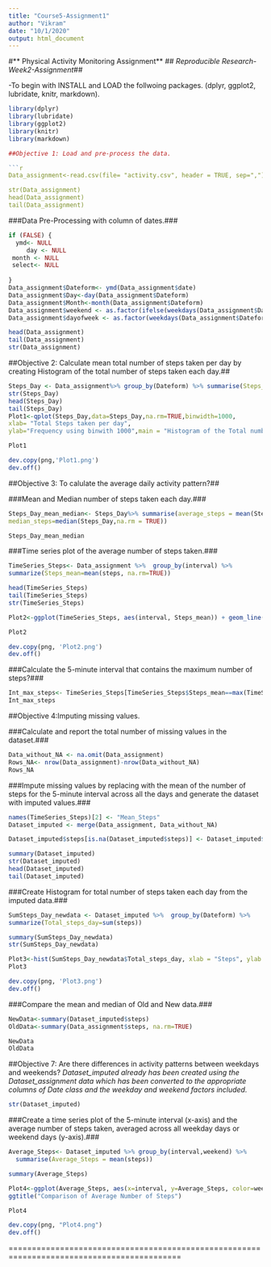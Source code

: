 ---
title: "Course5-Assignment1"
author: "Vikram"
date: "10/1/2020"
output: html_document
---

#** Physical Activity Monitoring Assignment**
## *Reproducible Research-Week2-Assignment*##

-To begin with INSTALL and LOAD the follwoing packages.
     (dplyr, ggplot2, lubridate, knitr, markdown).
```{r Loading Packages, echo=FALSE}
library(dplyr)
library(lubridate)
library(ggplot2)
library(knitr)
library(markdown)

##Objective 1: Load and pre-process the data. 

```{r Load_Data, echo=TRUE}
Data_assignment<-read.csv(file= "activity.csv", header = TRUE, sep=",")

str(Data_assignment)
head(Data_assignment)
tail(Data_assignment)
```


###Data Pre-Processing with column of dates.###

```{r Data Preprocessing, echo=TRUE}
if (FALSE) {
  ymd<- NULL
     day <- NULL
 month <- NULL
 select<- NULL
 
}
Data_assignment$Dateform<- ymd(Data_assignment$date)
Data_assignment$Day<-day(Data_assignment$Dateform)
Data_assignment$Month<-month(Data_assignment$Dateform)
Data_assignment$weekend <- as.factor(ifelse(weekdays(Data_assignment$Dateform)=="Saturday" | weekdays(Data_assignment$Dateform)=="Sunday","weekend","weekday"))
Data_assignment$dayofweek <- as.factor(weekdays(Data_assignment$Dateform))

head(Data_assignment)
tail(Data_assignment)
str(Data_assignment)
```



##Objective 2: Calculate mean total number of steps taken per day by creating Histogram of the total number of steps taken each day.##

```{r Mean Total Number of Steps, echo=TRUE}
Steps_Day <- Data_assignment%>% group_by(Dateform) %>% summarise(Steps_Day = sum(steps,na.rm = TRUE))
str(Steps_Day)
head(Steps_Day)
tail(Steps_Day)
Plot1<-qplot(Steps_Day,data=Steps_Day,na.rm=TRUE,binwidth=1000,
xlab= "Total Steps taken per day", 
ylab="Frequency using binwith 1000",main = "Histogram of the Total number of Steps per Day")

Plot1 

dev.copy(png,'Plot1.png')
dev.off()
```



##Objective 3: To calulate the average daily activity pattern?##

###Mean and Median number of steps taken each day.###

```{r, Average Activity, echo=TRUE}
Steps_Day_mean_median<- Steps_Day%>% summarise(average_steps = mean(Steps_Day,na.rm = TRUE),
median_steps=median(Steps_Day,na.rm = TRUE))

Steps_Day_mean_median
```


###Time series plot of the average number of steps taken.###

```{r Time series graph, echo=TRUE}
TimeSeries_Steps<- Data_assignment %>%  group_by(interval) %>% 
summarize(Steps_mean=mean(steps, na.rm=TRUE))

head(TimeSeries_Steps)
tail(TimeSeries_Steps)
str(TimeSeries_Steps)

Plot2<-ggplot(TimeSeries_Steps, aes(interval, Steps_mean)) + geom_line()

Plot2

dev.copy(png, 'Plot2.png')
dev.off()
```


###Calculate the 5-minute interval that contains the maximum number of steps?###

```{r Interval showing maximum number of steps, echo=TRUE}
Int_max_steps<- TimeSeries_Steps[TimeSeries_Steps$Steps_mean==max(TimeSeries_Steps$Steps_mean),]
Int_max_steps
```



##Objective 4:Imputing missing values.

###Calculate and report the total number of missing values in the dataset.###

```{r Number of missing values, echo=TRUE}
Data_without_NA <- na.omit(Data_assignment)
Rows_NA<- nrow(Data_assignment)-nrow(Data_without_NA)
Rows_NA
```


###Impute missing values by replacing with the mean of the number of steps for the 5-minute interval across all the days and generate the dataset with imputed values.###

```{r Filling missing values, echo=TRUE}
names(TimeSeries_Steps)[2] <- "Mean_Steps"
Dataset_imputed <- merge(Data_assignment, Data_without_NA)

Dataset_imputed$steps[is.na(Dataset_imputed$steps)] <- Dataset_imputed$Mean_Steps[is.na(Dataset_imputed$Mean_Steps)]

summary(Dataset_imputed)
str(Dataset_imputed)
head(Dataset_imputed)
tail(Dataset_imputed)
```


###Create Histogram for total number of steps taken each day from the imputed data.###

```{r Histogram with imputed data, echo=TRUE}
SumSteps_Day_newdata <- Dataset_imputed %>%  group_by(Dateform) %>% 
summarize(Total_steps_day=sum(steps))

summary(SumSteps_Day_newdata)
str(SumSteps_Day_newdata)

Plot3<-hist(SumSteps_Day_newdata$Total_steps_day, xlab = "Steps", ylab = "Frequency", main = "Total Daily Steps", breaks=50)
Plot3

dev.copy(png, 'Plot3.png')
dev.off()
```


###Compare the mean and median of Old and New data.###

```{r Comparing data for the old and the new dataset, echo=TRUE}
NewData<-summary(Dataset_imputed$steps)
OldData<-summary(Data_assignment$steps, na.rm=TRUE)

NewData
OldData
```



##Objective 7: Are there differences in activity patterns between weekdays and weekends?
*Dataset_imputed already has been created using the Dataset_assignment data
which has been converted to the appropriate columns of Date class and the weekday and weekend factors included.*

```{r Dataset_imputed with weekend/ay columns, echo=TRUE}
str(Dataset_imputed)
```


###Create a time series plot of the 5-minute interval (x-axis) and the average number of steps taken,
averaged across all weekday days or weekend days (y-axis).###

```{r Time series plot, echo=TRUE}
Average_Steps<- Dataset_imputed %>% group_by(interval,weekend) %>%   
  summarise(Average_Steps = mean(steps))

summary(Average_Steps)

Plot4<-ggplot(Average_Steps, aes(x=interval, y=Average_Steps, color=weekend)) + geom_line(linetype=1)+ facet_grid(weekend~.)+ xlab("Interval") + ylab("Mean_Steps") +
ggtitle("Comparison of Average Number of Steps")

Plot4

dev.copy(png, "Plot4.png")
dev.off()
```


===========================================================================================




